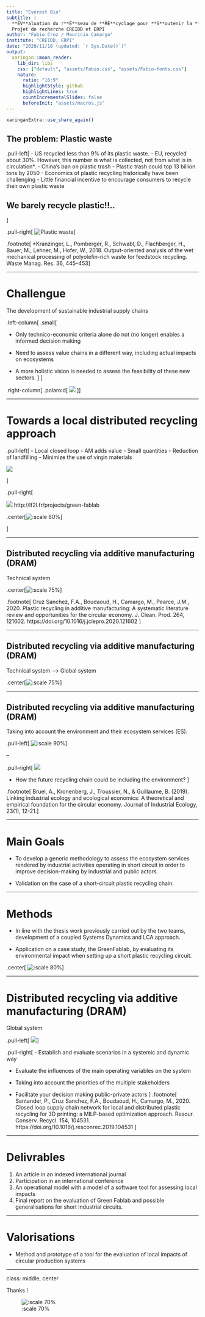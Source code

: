 ```yaml
---
title: "Everest Bio"
subtitle: |
  **ÉV**aluation du r**É**seau de **RE**cyclage pour **S**outenir la **T**ransition vers une **BIO**économie <br/>
  Projet de recherche CREIDD et ERPI
author: "Fabio Cruz / Mauricio Camargo"
institute: "CREIDD, ERPI"
date: "2020/11/18 (updated: `r Sys.Date()`)"
output:
  xaringan::moon_reader:
    lib_dir: libs
    css: ["default", "assets/Fabio.css", "assets/Fabio-fonts.css"]
    nature:
      ratio: "16:9"
      highlightStyle: github
      highlightLines: true
      countIncrementalSlides: false
      beforeInit: "assets/macros.js"
---
```


```r
xaringanExtra::use_share_again()
```



## The problem: Plastic waste

.pull-left[ 
- US recycled less than 9% of its plastic waste.
- EU, recycled about 30%. However, this number is what is collected, not from what is in circulation*. 
- China’s ban on plastic trash
- Plastic trash could top 13 billion tons by 2050
- Economics of plastic recycling historically have been challenging
- Little financial incentive to encourage consumers to recycle their own plastic waste

## We barely recycle plastic!!.. 
]


.pull-right[ 
![Plastic waste](https://images.unsplash.com/photo-1537084642907-629340c7e59c?ixlib=rb-1.2.1&ixid=eyJhcHBfaWQiOjEyMDd9&auto=format&fit=crop&w=1567&q=80)
]


.footnote[
*Kranzinger, L., Pomberger, R., Schwabl, D., Flachberger, H., Bauer, M., Lehner, M., Hofer, W., 2018. Output-oriented analysis of the wet mechanical processing of polyolefin-rich waste for feedstock recycling. Waste Manag. Res. 36, 445–453
]


---

# Challengue

The development of sustainable industrial supply chains

.left-column[
.small[

- Only technico-economic criteria alone do not (no longer) enables a informed decision making 

- Need to assess value chains in a different way, including actual impacts on ecosystems

- A more holistic vision is needed to assess the feasibility of these new sectors.
]
 ]

.right-column[ 
.polaroid[ ![](figures/Recycling.png) ]
]

---

# Towards a local distributed recycling approach


.pull-left[
- Local closed loop
- AM adds value
- Small quantities 
- Reduction of landfilling
- Minimize the use of virgin materials

![](Figures/Green-fablab-1.jpg)

]

.pull-right[

![](http://lf2l.fr/assets/images/3-projects/gf/Logo-GF.png)
http://lf2l.fr/projects/green-fablab

.center[![:scale 80%](Figures/Green-fablab-circuit.png)]

]



---


## Distributed recycling via additive manufacturing (DRAM)
Technical system

.center[![:scale 75%](Figures/Green-fablab-0.png)]


.footnote[
Cruz Sanchez, F.A., Boudaoud, H., Camargo, M., Pearce, J.M., 2020. Plastic recycling in additive manufacturing: A systematic literature review and opportunities for the circular economy. J. Clean. Prod. 264, 121602. https://doi.org/10.1016/j.jclepro.2020.121602 
]

---

## Distributed recycling via additive manufacturing (DRAM)
Technical system --> Global system

.center[![:scale 75%](Figures/DRAM-05.png)]

---

## Distributed recycling via additive manufacturing (DRAM)

Taking into account the environment and their ecosystem services (ES).

.pull-left[
![:scale 90%](Figures/Eco-Services-00.jpg)
]

--

.pull-right[
![](Figures/Eco-Services-01.png)

- How the future recycling chain could be including the environment?
]


.footnote[
Bruel, A., Kronenberg, J., Troussier, N., & Guillaume, B. (2019). Linking industrial ecology and ecological economics: A theoretical and empirical foundation for the circular economy. Journal of Industrial Ecology, 23(1), 12-21.
]

---


# Main Goals

- To develop a generic methodology to assess the ecosystem services rendered by industrial activities operating in short circuit in order to improve decision-making by industrial and public actors. 

- Validation on the case of a short-circuit plastic recycling chain.

---

# Methods

- In line with the thesis work previously carried out by the two teams, development of a coupled Systems Dynamics and LCA approach. 

- Application on a case study, the GreenFablab, by evaluating its environmental impact when setting up a short plastic recycling circuit.

.center[ ![:scale 80%](Figures/Goals.png)]

---

# Distributed recycling via additive manufacturing (DRAM)

Global system

.pull-left[
![](Figures/DRAM-07.png)
]

.pull-right[
- Establish and evaluate scenarios in a systemic and dynamic way

- Evaluate the influences of the main operating variables on the system

- Taking into account the priorities of the multiple stakeholders

- Facilitate your decision making public-private actors
]
.footnote[
Santander, P., Cruz Sanchez, F.A., Boudaoud, H., Camargo, M., 2020. Closed loop supply chain network for local and distributed plastic recycling for 3D printing: a MILP-based optimization approach. Resour. Conserv. Recycl. 154, 104531. https://doi.org/10.1016/j.resconrec.2019.104531 
]

---

# Delivrables

1. An article in an indexed international journal
2. Participation in an international conference 
3. An operational model with a model of a software tool for assessing local impacts
4. Final report on the evaluation of Green Fablab and possible generalisations for short industrial circuits.

---

# Valorisations

- Method and prototype of a tool for the evaluation of local impacts of circular production systems

---
class: middle, center


Thanks !

![:scale 70%](Figures/DRAM-bd.png)



